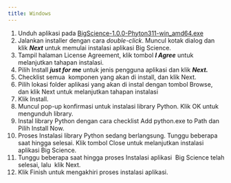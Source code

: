 ```yaml
---
title: Windows
---
```


1. Unduh aplikasi pada [BigScience-1.0.0-Phyton311-win\_amd64.exe](https://drive.google.com/file/d/10meq9JbZs48QQpP2xH3jWBMR_aO7IsBg/view?usp=drive_link)
2. Jalankan installer dengan cara *double-click*. Muncul kotak dialog dan klik ***Next*** untuk memulai instalasi aplikasi Big Science.
3. Tampil halaman License Agreement, klik tombol ***I Agree*** untuk melanjutkan tahapan instalasi.
4. Pilih Install ***just for me*** untuk jenis pengguna aplikasi dan klik ***Next.***
5. Checklist semua  komponen yang akan di install, dan klik Next.
6. Pilih lokasi folder aplikasi yang akan di instal dengan tombol Browse, dan klik Next untuk melanjutkan tahapan instalasi
7. Klik Install.
8. Muncul pop-up konfirmasi untuk instalasi library Python. Klik OK untuk mengunduh library.
9. Instal library Python dengan cara checklist Add python.exe to Path dan Pilih Install Now.
10. Proses Instalasi library Python sedang berlangsung. Tunggu beberapa saat hingga selesai. Klik tombol Close untuk melanjutkan instalasi aplikasi Big Science.
11. Tunggu beberapa saat hingga proses Instalasi aplikasi  Big Science telah selesai, lalu  klik Next.
12. Klik Finish untuk mengakhiri proses instalasi aplikasi.
